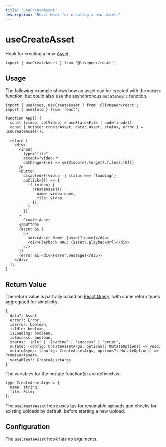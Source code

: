 ```yaml
---
title: 'useCreateAsset'
description: 'React Hook for creating a new asset.'
---
```


# useCreateAsset

Hook for creating a new [Asset](https://github.com/livepeer/livepeer.js/blob/main/packages/core/src/types/provider.ts).

```tsx
import { useCreateAsset } from '@livepeer/react';
```

## Usage

The following example shows how an asset can be created with the `mutate` function, but could also use the asynchronous `mutateAsync`
function.

```tsx
import { useAsset, useCreateAsset } from '@livepeer/react';
import { useState } from 'react';

function App() {
  const [video, setVideo] = useState<File | undefined>();
  const { mutate: createAsset, data: asset, status, error } = useCreateAsset();

  return (
    <div>
      <input
        type="file"
        accept="video/*"
        onChange={(e) => setVideo(e?.target?.files?.[0])}
      />
      <button
        disabled={!video || status === 'loading'}
        onClick={() => {
          if (video) {
            createAsset({
              name: video.name,
              file: video,
            });
          }
        }}
      >
        Create Asset
      </button>
      {asset && (
        <>
          <div>Asset Name: {asset?.name}</div>
          <div>Playback URL: {asset?.playbackUrl}</div>
        </>
      )}
      {error && <div>{error.message}</div>}
    </div>
  );
}
```

## Return Value

The return value is partially based on [React Query](https://tanstack.com/query/v4/docs/reference/useMutation), with some return types
aggregated for simplicity.

```tsx
{
  data?: Asset,
  error?: Error,
  isError: boolean,
  isIdle: boolean,
  isLoading: boolean,
  isSuccess: boolean,
  status: 'idle' | 'loading' | 'success' | 'error',
  mutate: (config: CreateAssetArgs, options?: MutateOptions) => void,
  mutateAsync: (config: CreateAssetArgs, options?: MutateOptions) => Promise<Asset>,
  variables?: CreateAssetArgs
}
```

The variables for the mutate function(s) are defined as:

```tsx
type CreateAssetArgs = {
  name: string;
  file: File;
};
```

The `useCreateAsset` hook uses [tus](https://github.com/tus/tus-js-client) for resumable uploads and checks for existing uploads by default, before starting a
new upload.

## Configuration

The `useCreateAsset` hook has no arguments.
